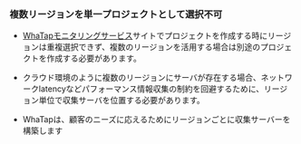 ### 複数リージョンを単一プロジェクトとして選択不可

-   [WhaTapモニタリングサービス](https://services.whatap.io)サイトでプロジェクトを作成する時にリージョンは重複選択できず、複数のリージョンを活用する場合は別途のプロジェクトを作成する必要があります。

-   クラウド環境のように複数のリージョンにサーバが存在する場合、ネットワークlatencyなどパフォーマンス情報収集の制約を回避するために、リージョン単位で収集サーバを位置する必要があります。

-   WhaTapは、顧客のニーズに応えるためにリージョンごとに収集サーバーを構築します
